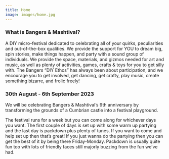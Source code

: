 ```yaml
---
title: Home
image: images/home.jpg
---
```

<!--StartFragment-->

### What is Bangers & Mashtival?

A DIY micro-festival dedicated to celebrating all of your quirks, peculiarities and out-of-the-box qualities. We provide the support for YOU to dream big, spin stories, make things happen, and party with a sound group of individuals. We provide the space, materials, and gizmos needed for art and music, as well as plenty of activities, games, crafts & toys for you to get silly with. The Bangers “DIY Ethos” has always been about participation, and we encourage you to get involved, get dancing, get crafty, play music, create something bizarre, and frolic freely!

<!--EndFragment-->

### 30th August - 6th September 2023

<!--StartFragment-->

We will be celebrating Bangers & Mashtival’s 9th anniversary by transforming the grounds of a Cumbrian castle into a festival playground.

The festival runs for a week b﻿ut you can come along for whichever days you want. The first couple of days is set up with some warm up partying and the last day is packdown plus plenty of tunes. If you want to come and help set up then that’s great! If you just wanna do the partying then you can get the best of it by being there Friday-Monday. Packdown is usually quite fun too with lots of friendly faces still majorly buzzing from the fun we’ve had.  

<!--EndFragment-->